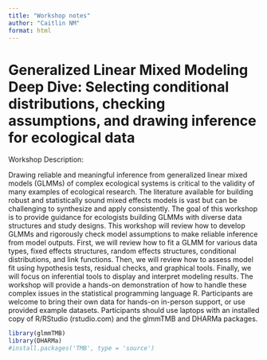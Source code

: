 ```yaml
---
title: "Workshop notes"
author: "Caitlin NM"
format: html
---
```


# Generalized Linear Mixed Modeling Deep Dive: Selecting conditional distributions, checking assumptions, and drawing inference for ecological data

Workshop Description:

Drawing reliable and meaningful inference from generalized linear mixed models (GLMMs) of complex ecological systems is critical to the validity of many examples of ecological research. The literature available for building robust and statistically sound mixed effects models is vast but can be challenging to synthesize and apply consistently. The goal of this workshop is to provide guidance for ecologists building GLMMs with diverse data structures and study designs. This workshop will review how to develop GLMMs and rigorously check model assumptions to make reliable inference from model outputs. First, we will review how to fit a GLMM for various data types, fixed effects structures, random effects structures, conditional distributions, and link functions. Then, we will review how to assess model fit using hypothesis tests, residual checks, and graphical tools. Finally, we will focus on inferential tools to display and interpret modeling results. The workshop will provide a hands-on demonstration of how to handle these complex issues in the statistical programming language R. Participants are welcome to bring their own data for hands-on in-person support, or use provided example datasets. Participants should use laptops with an installed copy of R/RStudio (rstudio.com) and the glmmTMB and DHARMa packages.

```r
library(glmmTMB)
library(DHARMa)
#install.packages('TMB', type = 'source')
```

